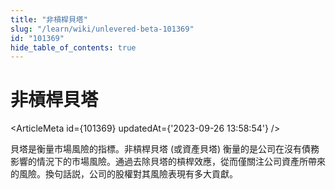 ```yaml
---
title: "非槓桿貝塔"
slug: "/learn/wiki/unlevered-beta-101369"
id: "101369"
hide_table_of_contents: true
---
```



# 非槓桿貝塔

<ArticleMeta id={101369} updatedAt={'2023-09-26 13:58:54'} />
<div className='border-solid border-b border-t-0 my-4 border-[var(--ifm-color-gray-300)]' />

貝塔是衡量市場風險的指標。非槓桿貝塔 (或資產貝塔) 衡量的是公司在沒有債務影響的情況下的市場風險。通過去除貝塔的槓桿效應，從而僅關注公司資產所帶來的風險。換句話説，公司的股權對其風險表現有多大貢獻。
